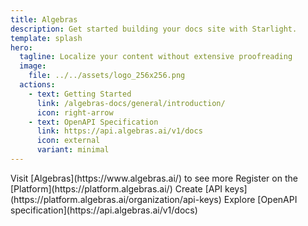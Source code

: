 ```yaml
---
title: Algebras
description: Get started building your docs site with Starlight.
template: splash
hero:
  tagline: Localize your content without extensive proofreading
  image:
    file: ../../assets/logo_256x256.png
  actions:
    - text: Getting Started
      link: /algebras-docs/general/introduction/
      icon: right-arrow
    - text: OpenAPI Specification
      link: https://api.algebras.ai/v1/docs
      icon: external
      variant: minimal
---
```



<CardGrid stagger>
  <Card title="Visit the Website" icon="open-book">
    Visit [Algebras](https://www.algebras.ai/) to see more
  </Card>
  <Card title="Register on the platform" icon="add-document">
    Register on the [Platform](https://platform.algebras.ai/)
  </Card>
  <Card title="Create API keys" icon="setting">
    Create [API keys](https://platform.algebras.ai/organization/api-keys)
  </Card>
  <Card title="Explore OpenAPI specification" icon="open-book">
    Explore [OpenAPI specification](https://api.algebras.ai/v1/docs)
  </Card>
</CardGrid>
